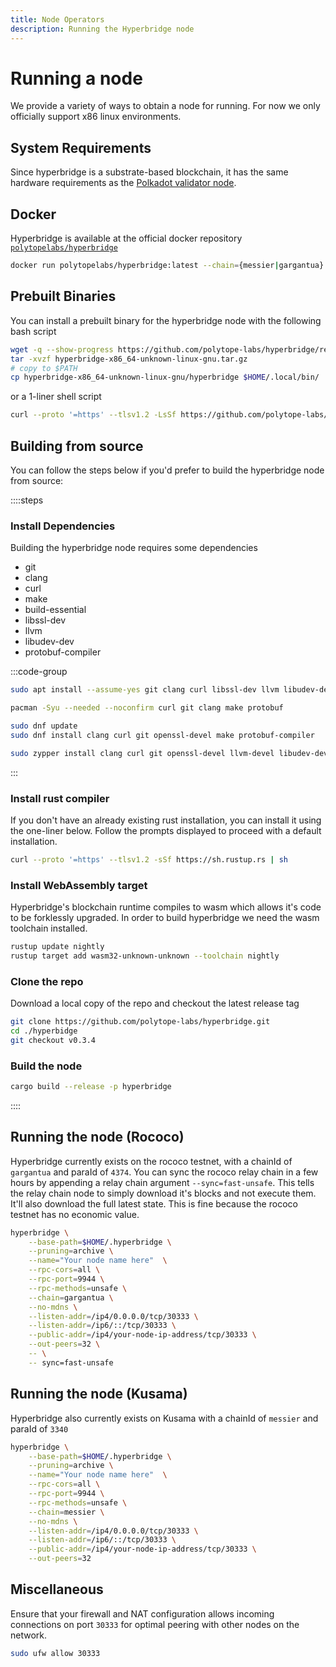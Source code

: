 ```yaml
---
title: Node Operators
description: Running the Hyperbridge node
---
```


# Running a node

We provide a variety of ways to obtain a node for running. For now we only officially support x86 linux environments.

## System Requirements

Since hyperbridge is a substrate-based blockchain, it has the same hardware requirements as the [Polkadot validator node](https://wiki.polkadot.network/docs/maintain-guides-how-to-validate-polkadot#requirements).

## Docker

Hyperbridge is available at the official docker repository [`polytopelabs/hyperbridge`](https://hub.docker.com/r/polytopelabs/hyperbridge)

```bash
docker run polytopelabs/hyperbridge:latest --chain={messier|gargantua}
```

## Prebuilt Binaries

You can install a prebuilt binary for the hyperbridge node with the following bash script

```bash
wget -q --show-progress https://github.com/polytope-labs/hyperbridge/releases/download/v0.3.4/hyperbridge-x86_64-unknown-linux-gnu.tar.gz
tar -xvzf hyperbridge-x86_64-unknown-linux-gnu.tar.gz
# copy to $PATH
cp hyperbridge-x86_64-unknown-linux-gnu/hyperbridge $HOME/.local/bin/
```

or a 1-liner shell script

```bash
curl --proto '=https' --tlsv1.2 -LsSf https://github.com/polytope-labs/hyperbridge/releases/download/v0.3.4/hyperbridge-installer.sh | sh
```

## Building from source

You can follow the steps below if you'd prefer to build the hyperbridge node from source:

::::steps

### Install Dependencies

Building the hyperbridge node requires some dependencies

- git
- clang
- curl
- make
- build-essential
- libssl-dev
- llvm
- libudev-dev
- protobuf-compiler

:::code-group

```bash [Debian]
sudo apt install --assume-yes git clang curl libssl-dev llvm libudev-dev make protobuf-compiler
```

```bash [Arch]
pacman -Syu --needed --noconfirm curl git clang make protobuf
```

```bash [Fedora]
sudo dnf update
sudo dnf install clang curl git openssl-devel make protobuf-compiler
```

```bash [Opensuse]
sudo zypper install clang curl git openssl-devel llvm-devel libudev-devel make protobuf
```

:::

### Install rust compiler

If you don't have an already existing rust installation, you can install it using the one-liner below. Follow the prompts displayed to proceed with a default installation.

```bash
curl --proto '=https' --tlsv1.2 -sSf https://sh.rustup.rs | sh
```

### Install WebAssembly target

Hyperbridge's blockchain runtime compiles to wasm which allows it's code to be forklessly upgraded. In order to build hyperbridge we need the wasm toolchain installed.

```bash
rustup update nightly
rustup target add wasm32-unknown-unknown --toolchain nightly
```

### Clone the repo

Download a local copy of the repo and checkout the latest release tag

```bash
git clone https://github.com/polytope-labs/hyperbridge.git
cd ./hyperbidge
git checkout v0.3.4
```

### Build the node

```bash
cargo build --release -p hyperbridge
```

::::

## Running the node (Rococo)

Hyperbridge currently exists on the rococo testnet, with a chainId of `gargantua` and paraId of `4374`. You can sync the rococo relay chain in a few hours by appending a relay chain argument `--sync=fast-unsafe`. This tells the relay chain node to simply download it's blocks and not execute them. It'll also download the full latest state.
This is fine because the rococo testnet has no economic value.

```bash
hyperbridge \
    --base-path=$HOME/.hyperbridge \
    --pruning=archive \
    --name="Your node name here"  \
    --rpc-cors=all \
    --rpc-port=9944 \
    --rpc-methods=unsafe \
    --chain=gargantua \
    --no-mdns \
    --listen-addr=/ip4/0.0.0.0/tcp/30333 \
    --listen-addr=/ip6/::/tcp/30333 \
    --public-addr=/ip4/your-node-ip-address/tcp/30333 \
    --out-peers=32 \
    -- \
    -- sync=fast-unsafe
```

## Running the node (Kusama)

Hyperbridge also currently exists on Kusama with a chainId of `messier` and paraId of `3340`

```bash
hyperbridge \
    --base-path=$HOME/.hyperbridge \
    --pruning=archive \
    --name="Your node name here"  \
    --rpc-cors=all \
    --rpc-port=9944 \
    --rpc-methods=unsafe \
    --chain=messier \
    --no-mdns \
    --listen-addr=/ip4/0.0.0.0/tcp/30333 \
    --listen-addr=/ip6/::/tcp/30333 \
    --public-addr=/ip4/your-node-ip-address/tcp/30333 \
    --out-peers=32
```
## Miscellaneous

Ensure that your firewall and NAT configuration allows incoming connections on port `30333` for optimal peering with other nodes on the network.

```bash
sudo ufw allow 30333
```